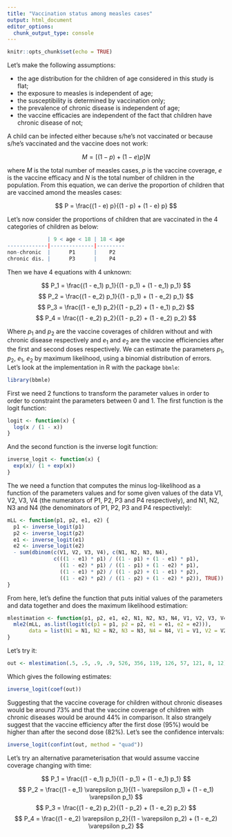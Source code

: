 ```yaml
---
title: "Vaccination status among measles cases"
output: html_document
editor_options: 
  chunk_output_type: console
---
```


```r
knitr::opts_chunk$set(echo = TRUE)
```

Let's make the following assumptions:

* the age distribution for the children of age considered in this study is flat;
* the exposure to measles is independent of age;
* the susceptibility is determined by vaccination only;
* the prevalence of chronic disease is independent of age;
* the vaccine efficacies are independent of the fact that children have chronic
disease of not;

A child can be infected either because s/he's not vaccinated or because s/he's
vaccinated and the vaccine does not work:

$$
M = [(1 - p) + (1 - e) p] N
$$

where $M$ is the total number of measles cases, $p$ is the vaccine coverage,
$e$ is the vaccine efficacy and $N$ is the total number of children in the
population. From this equation, we can derive the proportion of children that
are vaccined amond the measles cases:

$$
P = \frac{(1 - e) p}{(1 - p) + (1 - e) p}
$$

Let's now consider the proportions of children that are vaccinated in the 4
categories of children as below:

```r
             | 9 < age < 18 | 18 < age
-------------|--------------|---------
non-chronic  |      P1      |    P2
chronic dis. |      P3      |    P4
```

Then we have 4 equations with 4 unknown:

$$
P_1 = \frac{(1 - e_1) p_1}{(1 - p_1) + (1 - e_1) p_1}
$$
$$
P_2 = \frac{(1 - e_2) p_1}{(1 - p_1) + (1 - e_2) p_1}
$$
$$
P_3 = \frac{(1 - e_1) p_2}{(1 - p_2) + (1 - e_1) p_2}
$$
$$
P_4 = \frac{(1 - e_2) p_2}{(1 - p_2) + (1 - e_2) p_2}
$$

Where $p_1$ and $p_2$ are the vaccine coverages of children without and with
chronic disease respectively and $e_1$ and $e_2$ are the vaccine efficiencies
after the first and second doses respectively. We can estimate the parameters
$p_1$, $p_2$, $e_1$, $e_2$ by maximum likelihood, using a binomial distribution
of errors. Let's look at the implementation in R with the package `bbmle`:

```r
library(bbmle)
```

First we need 2 functions to transform the parameter values in order to order
to constraint the parameters between 0 and 1. The first function is the logit
function:

```r
logit <- function(x) {
  log(x / (1 - x))
}
```

And the second function is the inverse logit function:

```r
inverse_logit <- function(x) {
  exp(x)/ (1 + exp(x))
}
```

The we need a function that computes the minus log-likelihood as a function of
the parameters values and for some given values of the data V1, V2, V3, V4 (the
numerators of P1, P2, P3 and P4 respectively), and N1, N2, N3 and N4 (the
denominators of P1, P2, P3 and P4 respectively):

```r
mLL <- function(p1, p2, e1, e2) {
  p1 <- inverse_logit(p1)
  p2 <- inverse_logit(p2)
  e1 <- inverse_logit(e1)
  e2 <- inverse_logit(e2)
  - sum(dbinom(c(V1, V2, V3, V4), c(N1, N2, N3, N4),
               c(((1 - e1) * p1) / ((1 - p1) + (1 - e1) * p1),
                 ((1 - e2) * p1) / ((1 - p1) + (1 - e2) * p1),
                 ((1 - e1) * p2) / ((1 - p2) + (1 - e1) * p2),
                 ((1 - e2) * p2) / ((1 - p2) + (1 - e2) * p2)), TRUE))
}
```

From here, let's define the function that puts initial values of the parameters
and data together and does the maximum likelihood estimation:

```r
mlestimation <- function(p1, p2, e1, e2, N1, N2, N3, N4, V1, V2, V3, V4, ...) {
  mle2(mLL, as.list(logit(c(p1 = p1, p2 = p2, e1 = e1, e2 = e2))),
       data = list(N1 = N1, N2 = N2, N3 = N3, N4 = N4, V1 = V1, V2 = V2, V3 = V3, V4 = V4), ...)
}
```

Let's try it:

```r
out <- mlestimation(.5, .5, .9, .9, 526, 356, 119, 126, 57, 121, 8, 12)
```

Which gives the following estimates:

```r
inverse_logit(coef(out))
```

Suggesting that the vaccine coverage for children without chronic diseases would
be around 73% and that the vaccine coverage of children with chronic diseases
would be around 44% in comparison. It also strangely suggest that the vaccine
efficiency after the first dose (95%) would be higher than after the second dose
(82%). Let's see the confidence intervals:

```r
inverse_logit(confint(out, method = "quad"))
```

Let's try an alternative parameterisation that would assume vaccine coverage
changing with time:

$$
P_1 = \frac{(1 - e_1) p_1}{(1 - p_1) + (1 - e_1) p_1}
$$
$$
P_2 = \frac{(1 - e_1) \varepsilon p_1}{(1 - \varepsilon p_1) + (1 - e_1)  \varepsilon p_1}
$$
$$
P_3 = \frac{(1 - e_2) p_2}{(1 - p_2) + (1 - e_2) p_2}
$$
$$
P_4 = \frac{(1 - e_2) \varepsilon p_2}{(1 - \varepsilon p_2) + (1 - e_2) \varepsilon p_2}
$$
